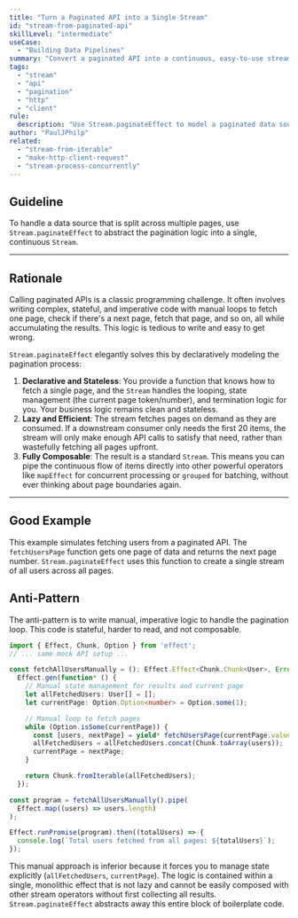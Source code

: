 ```yaml
---
title: "Turn a Paginated API into a Single Stream"
id: "stream-from-paginated-api"
skillLevel: "intermediate"
useCase:
  - "Building Data Pipelines"
summary: "Convert a paginated API into a continuous, easy-to-use stream, abstracting away the complexity of fetching page by page."
tags:
  - "stream"
  - "api"
  - "pagination"
  - "http"
  - "client"
rule:
  description: "Use Stream.paginateEffect to model a paginated data source as a single, continuous stream."
author: "PaulJPhilp"
related:
  - "stream-from-iterable"
  - "make-http-client-request"
  - "stream-process-concurrently"
---
```


## Guideline

To handle a data source that is split across multiple pages, use `Stream.paginateEffect` to abstract the pagination logic into a single, continuous `Stream`.

---

## Rationale

Calling paginated APIs is a classic programming challenge. It often involves writing complex, stateful, and imperative code with manual loops to fetch one page, check if there's a next page, fetch that page, and so on, all while accumulating the results. This logic is tedious to write and easy to get wrong.

`Stream.paginateEffect` elegantly solves this by declaratively modeling the pagination process:

1.  **Declarative and Stateless**: You provide a function that knows how to fetch a single page, and the `Stream` handles the looping, state management (the current page token/number), and termination logic for you. Your business logic remains clean and stateless.
2.  **Lazy and Efficient**: The stream fetches pages on demand as they are consumed. If a downstream consumer only needs the first 20 items, the stream will only make enough API calls to satisfy that need, rather than wastefully fetching all pages upfront.
3.  **Fully Composable**: The result is a standard `Stream`. This means you can pipe the continuous flow of items directly into other powerful operators like `mapEffect` for concurrent processing or `grouped` for batching, without ever thinking about page boundaries again.

---

## Good Example

This example simulates fetching users from a paginated API. The `fetchUsersPage` function gets one page of data and returns the next page number. `Stream.paginateEffect` uses this function to create a single stream of all users across all pages.

<Example path="./src/stream-from-paginated-api.ts" />

## Anti-Pattern

The anti-pattern is to write manual, imperative logic to handle the pagination loop. This code is stateful, harder to read, and not composable.

```typescript
import { Effect, Chunk, Option } from 'effect';
// ... same mock API setup ...

const fetchAllUsersManually = (): Effect.Effect<Chunk.Chunk<User>, Error> =>
  Effect.gen(function* () {
    // Manual state management for results and current page
    let allFetchedUsers: User[] = [];
    let currentPage: Option.Option<number> = Option.some(1);

    // Manual loop to fetch pages
    while (Option.isSome(currentPage)) {
      const [users, nextPage] = yield* fetchUsersPage(currentPage.value);
      allFetchedUsers = allFetchedUsers.concat(Chunk.toArray(users));
      currentPage = nextPage;
    }

    return Chunk.fromIterable(allFetchedUsers);
  });

const program = fetchAllUsersManually().pipe(
  Effect.map((users) => users.length)
);

Effect.runPromise(program).then((totalUsers) => {
  console.log(`Total users fetched from all pages: ${totalUsers}`);
});
```

This manual approach is inferior because it forces you to manage state explicitly (`allFetchedUsers`, `currentPage`). The logic is contained within a single, monolithic effect that is not lazy and cannot be easily composed with other stream operators without first collecting all results. `Stream.paginateEffect` abstracts away this entire block of boilerplate code.